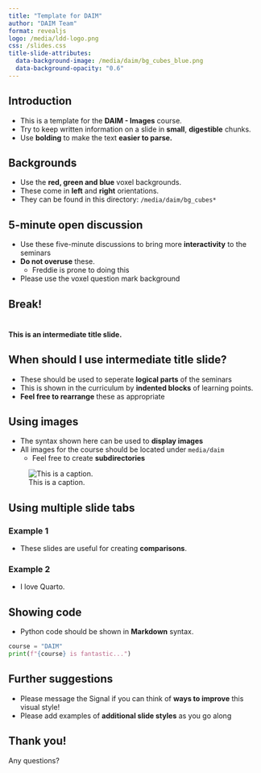 ```yaml
---
title: "Template for DAIM"
author: "DAIM Team"
format: revealjs
logo: /media/ldd-logo.png
css: /slides.css
title-slide-attributes: 
  data-background-image: /media/daim/bg_cubes_blue.png
  data-background-opacity: "0.6"
---
```


## Introduction {background-image="/media/daim/bg_cubes_blue.png" background-opacity="0.6"}

* This is a template for the **DAIM - Images** course.
* Try to keep written information on a slide in **small**, **digestible** chunks.
* Use **bolding** to make the text **easier to parse.**

## Backgrounds {background-image="/media/daim/bg_cubes_blue.png" background-opacity="0.6"}

* Use the **red, green and blue** voxel backgrounds.
* These come in **left** and **right** orientations.
* They can be found in this directory: `/media/daim/bg_cubes*`

## 5-minute open discussion {background-image="/media/daim/question1.png" background-opacity="0.4"}

* Use these five-minute discussions to bring more **interactivity** to the seminars
* **Do not overuse** these.
    * Freddie is prone to doing this
* Please use the voxel question mark background

## Break! {background-image="/media/daim/coffee1.png" background-opacity="0.6" text-align=center}

#
:::{.r-stack}
**This is an intermediate title slide.**
:::

## When should I use intermediate title slide?{background-image="/media/daim/bg_cubes_red_right.png" background-opacity="0.4"}

* These should be used to seperate **logical parts** of the seminars
* This is shown in the curriculum by **indented blocks** of learning points.
* **Feel free to rearrange** these as appropriate

## Using images {background-image="/media/daim/bg_cubes_red_right.png" background-opacity="0.4"}

* The syntax shown here can be used to **display images**
* All images for the course should be located under `media/daim`
    * Feel free to create **subdirectories**

![This is a caption.](/media/daim/sharp_cat.png)

<!--
If you want to leave a comment for presenters or yourself, use HTML comment syntax as shown here!
-->

## Using multiple slide tabs {background-image="/media/daim/bg_cubes_red_right.png" background-opacity="0.4"}

::: {.panel-tabset}

### Example 1

* These slides are useful for creating **comparisons**.

### Example 2

* I love Quarto.

:::

## Showing code {background-image="/media/daim/bg_cubes_red_right.png" background-opacity="0.4"}

* Python code should be shown in **Markdown** syntax.

```python
course = "DAIM"
print(f"{course} is fantastic...")
```

## Further suggestions {background-image="/media/daim/bg_cubes_red_right.png" background-opacity="0.4"}

* Please message the Signal if you can think of **ways to improve** this visual style!
* Please add examples of **additional slide styles** as you go along

## Thank you! {background-image="/media/daim/bg_cubes_red_right.png" background-opacity="0.4"}

Any questions?